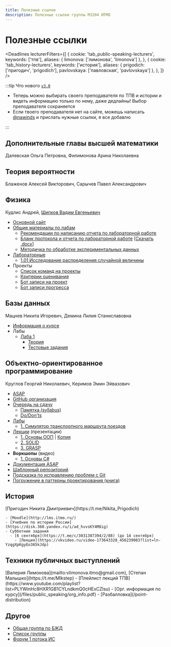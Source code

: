 ```yaml
---
title: Полезные ссылки
description: Полезные ссылки группы M3204 ИТМО
---
```


# Полезные ссылки


<Deadlines
  lecturerFilters={[
    {
      cookie: 'tab_public-speaking-lecturers',
      keywords: ['тпв'],
      aliases: {
        limonova:  ['лимонова', 'limonova']
      },
    },
    {
      cookie: 'tab_history-lecturers',
      keywords: ['история'],
      aliases: {
        prigodich: ['пригодич', 'prigodich'],
        pavlovskaya: ['павловская', 'pavlovskaya']
      },
    },
  ]}
/>


<AppInstall />


:::tip Что нового [`v3.0`](https://github.com/nawinds/m3204-links/releases/tag/v3.0)

- Теперь можно выбирать своего преподавателя по ТПВ и истории и видеть информацию только по нему, даже дедлайны! Выбор преподавателя сохраняется
- Если твоего преподавателя нет на сайте, можешь написать [@nawinds](https://t.me/nawinds) и прислать нужные ссылки, я все добавлю

:::

## Дополнительные главы высшей математики
Далевская Ольга Петровна, Филимонова Арина Николаевна


## Теория вероятности
Блаженов Алексей Викторович, Сарычев Павел Александрович


## Физика
Кудлис Андрей, [Шипков Вадим Евгеньевич](mailto:vadim.shipkov@metalab.ifmo.ru)

- [Основной сайт](https://study.physics.itmo.ru/)
- [Общие материалы по лабам](https://study.physics.itmo.ru/course/index.php?categoryid=3)
  - [Рекомендации по написанию отчета по лабораторной работе](https://study.physics.itmo.ru/pluginfile.php/51/coursecat/description/%D0%A0%D0%B5%D0%BA%D0%BE%D0%BC%D0%B5%D0%BD%D0%B4%D0%B0%D1%86%D0%B8%D0%B8%20%D0%BF%D0%BE%20%D0%BD%D0%B0%D0%BF%D0%B8%D1%81%D0%B0%D0%BD%D0%B8%D1%8E%20%D0%BE%D1%82%D1%87%D0%B5%D1%82%D0%B0%20%D0%BF%D0%BE%20%D0%BB%D0%B0%D0%B1%D0%BE%D1%80%D0%B0%D1%82%D0%BE%D1%80%D0%BD%D0%BE%D0%B9%20%D1%80%D0%B0%D0%B1%D0%BE%D1%82%D0%B5.pdf)
  - [Бланк протокола и отчета по лабораторной работе](https://study.physics.itmo.ru/pluginfile.php/51/coursecat/description/PhysLab_ITMO.pdf) [[Скачать .docx](https://study.physics.itmo.ru/pluginfile.php/51/coursecat/description/PhysLab_ITMO.docx)]
  - [Методичка по обработке экспериментальных данных](https://study.physics.itmo.ru/pluginfile.php/51/coursecat/description/%D0%9E%D0%91%D0%A0%D0%90%D0%91%D0%9E%D0%A2%D0%9A%D0%90_%D0%AD%D0%9A%D0%A1%D0%9F%D0%95%D0%A0%D0%98%D0%9C%D0%95%D0%9D%D0%A2%D0%90%D0%9B%D0%AC%D0%9D%D0%AB%D0%A5_%D0%94%D0%90%D0%9D%D0%9D%D0%AB%D0%A5.pdf)
- [Лабораторные](https://study.physics.itmo.ru/course/view.php?id=95)
  - [1.01 Исследование распределения случайной величины](https://study.physics.itmo.ru/course/section.php?id=1042)
- Проекты
  - [Список команд на проекты](https://docs.google.com/spreadsheets/d/1Gi68Y5K-MWl82ieMQW2jaStWNxzEKLnlf6PnVKHeNeI/edit?gid=0#gid=0)
  - [Критерии оценивания](https://t.me/fitipphysics_bot)
  - [Бот записи на проект](https://t.me/fitipphysics_bot)
  - [Бот записи прогресса](https://t.me/fitipphysicsprog_bot)


## Базы данных
Мацнев Никита Игоревич, Демина Лилия Станиславовна

- [Информация о курсе](https://info.sqlwars.ru)
- Лабы
  - [Лаба 1](https://info.sqlwars.ru/laboratory_works/lab_work_1)
    - [Теория](https://info.sqlwars.ru/laboratory_works/lab_work_1/theory)
    - [Тестовые задания](https://info.sqlwars.ru/laboratory_works/lab_work_1/test_task)


## Объектно-ориентированное программирование
Круглов Георгий Николаевич, Керимов Эмин Эйвазович

- [ASAP](http://asap.itmo.space)
- [GitHub организация](https://github.com/is-oop-y28)
- [Очередь на сдачу](https://docs.google.com/spreadsheets/d/1IyU7pLBKrUuZOmWRZn3TRRSNiVgioEhnfAVIr4Qlh5g/edit?gid=495430876#gid=495430876)
  - [Памятка (syllabus)](https://github.com/is-oop-y28/.github/blob/master/profile/syllabus.md)
  - [Do/Don'ts](https://github.com/is-oop-y28/.github/blob/master/profile/do-donts.md)
- [Лабы](https://github.com/is-oop-y28/.github/tree/master/profile/labs)
  - [1. Симулятор транспортного маршрута поездов](https://github.com/is-oop-y28/.github/blob/master/profile/labs/lab-1.md)
- [Лекции](https://github.com/is-oop-y28/.github/tree/master/profile/lectures) (презентации)
  - [1. Основы ООП](https://github.com/is-oop-y28/.github/blob/master/profile/lectures/1-oop-basics-presentation.pdf) | [Копия](/files/oop/lectures/lecture1.pdf)
  - [2. SOLID](https://github.com/is-oop-y28/.github/blob/master/profile/lectures/2-solid.pdf)
  - [3. GRASP](https://github.com/is-oop-y28/.github/blob/master/profile/lectures/3-grasp.pdf)
- **Воркшопы** (видео)
  - [1. Основы C#](https://www.youtube.com/watch?v=Sh6IZzDRPjQ&t=1s)
- [Документация ASAP](http://asap.itmo.space)
- [Шаблонный репозиторий](https://github.com/is-oop-y28/template)
- [Подсказка по исправлению проблем с Git](https://dangitgit.com/ru)
- [Погружение в паттерны проектирования (книга)](/files/oop/Погружение_в_паттерны_проектирования.pdf)


## История

<PersistentTabs groupId="history-lecturers" defaultValue="prigodich">
  <TabItem value="prigodich" label="Пригодич">
    [Пригодич Никита Дмитриевич](https://t.me/Nikita_Prigodich)

    - [Moodle](http://lms.itmo.ru/)
    - [Учебник по истории России](https://disk.360.yandex.ru/i/ad_hvvsKY4M8ig)
    - Субботние задания
      - [6 сентября](https://t.me/c/3031387394/2/88) (до 14 сентября)
        - [Лекция](https://vkvideo.ru/video-173643328_456239083?list=ln-YzqgXpKgyEo365kJdp)
  </TabItem>
  <TabItem value="pavlovskaya" label="Павловская">
    <EditPageLink filePath="/src/pages/index.mdx" linkText="Добавить информацию об этом курсе" deadlinesEdit={true} />
  </TabItem>
  <TabItem value="other" label="Другие">
    <EditPageLink filePath="/src/pages/index.mdx" linkText="Добавить информацию об этом курсе" deadlinesEdit={true} />
  </TabItem>

</PersistentTabs>

## Техники публичных выступлений

<PersistentTabs groupId="public-speaking-lecturers" defaultValue="limonova">
  <TabItem value="limonova" label="Лимонова">
      [Валерия Лимонова](mailto:vlimonova.itmo@gmail.com), [Степан Малышко](https://t.me/Mlkstep)
      - [Плейлист лекций ТПВ](https://www.youtube.com/playlist?list=PLYWinHc8HXR1GB1CYLndkmQ0cHExCZlsu)
      - [Орг. информация по курсу](/files/public_speaking/org_info.pdf)
      - [Разбалловка](/point-distribution)
  </TabItem>
  <TabItem value="other" label="Другие">
    <EditPageLink filePath="/src/pages/index.mdx" linkText="Добавить информацию об этом курсе" deadlinesEdit={true} />
  </TabItem>

</PersistentTabs>

## Другое

- [Общая группа по БЖД](https://vk.com/lifesafety_itmo)
- [Список группы](https://docs.google.com/spreadsheets/d/1uwENyA1gTMUT13ZMmX4g04JD_Yt046nxrjswlnWiIns/edit?usp=sharing)
- [Форум 1 потока ИС](https://t.me/+-vtPNsU8axxiZDVi)



<EditPageLink filePath="/src/pages/index.mdx" />
